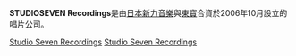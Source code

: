 {{Infobox record label
| name        = STUDIOSEVEN Recordings
| image_bg    = [[File:Studiosevenrecordingslogo.jpg|300px]]
| parent      = [[日本新力音樂|日本新力音樂]]
| founded     = 2006年11月
| founder     = 
| defunct     = 
| distributor = 
| genre       = 
| country     = {{flagcountry|Japan}}
| location    = 
| url         = 
}}
'''STUDIOSEVEN Recordings'''是由[[日本新力音樂|日本新力音樂]]與[[東寶|東寶]]合資於2006年10月設立的唱片公司。

[[Category:Japanese_record_labels|Studio Seven Recordings]]
[[Category:Record_labels_established_in_2006|Studio Seven Recordings]]